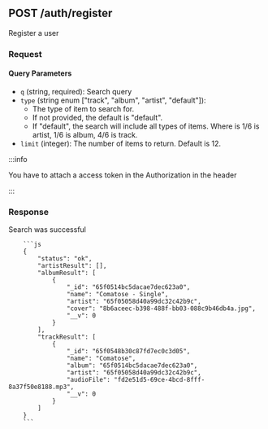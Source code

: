 
## POST /auth/register

Register a user

### Request

#### Query Parameters

-   `q` (string, required): Search query
-   `type` (string enum ["track", "album", "artist", "default"]):
    -   The type of item to search for.
    -   If not provided, the default is "default".
    -   If "default", the search will include all types of items. Where is 1/6 is artist, 1/6 is album, 4/6 is track.
-   `limit` (integer): The number of items to return. Default is 12.

:::info

You have to attach a access token in the Authorization in the header

:::

### Response

<Tabs>
  	<TabItem value="200" label="200" default>
        Search was successful

        ```js
        {
            "status": "ok",
            "artistResult": [],
            "albumResult": [
                {
                    "_id": "65f0514bc5dacae7dec623a0",
                    "name": "Comatose - Single",
                    "artist": "65f05058d40a99dc32c42b9c",
                    "cover": "8b6aceec-b398-488f-bb03-088c9b46db4a.jpg",
                    "__v": 0
                }
            ],
            "trackResult": [
                {
                    "_id": "65f0548b30c87fd7ec0c3d05",
                    "name": "Comatose",
                    "album": "65f0514bc5dacae7dec623a0",
                    "artist": "65f05058d40a99dc32c42b9c",
                    "audioFile": "fd2e51d5-69ce-4bcd-8fff-8a37f50e8188.mp3",
                    "__v": 0
                }
            ]
        }
        ```

</TabItem>
</Tabs>
